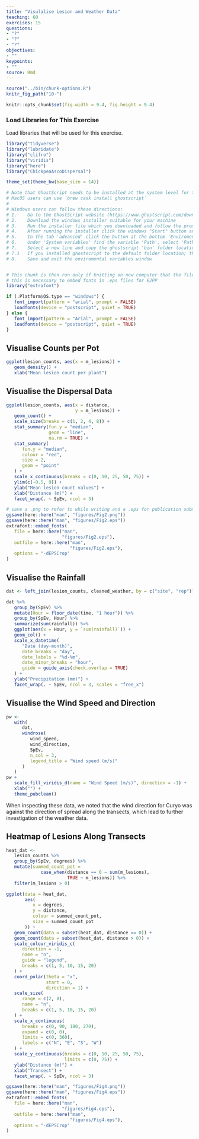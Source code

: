 ```yaml
---
title: "Visulalise Lesion and Weather Data"
teaching: 60
exercises: 15
questions:
- "?"
- "?"
- "?"
objectives:
- ""
keypoints:
- ""
source: Rmd
---
```


```r
source("../bin/chunk-options.R")
knitr_fig_path("10-")
```

```r
knitr::opts_chunk$set(fig.width = 9.4, fig.height = 9.4)
```

### Load Libraries for This Exercise

Load libraries that will be used for this exercise.

```r
library("tidyverse")
library("lubridate")
library("clifro")
library("viridis")
library("here")
library("ChickpeaAscoDispersal")

theme_set(theme_bw(base_size = 14))
```

```r
# Note that GhostScript needs to be installed at the system level for the PS files to be generated.
# MacOS users can use `brew cask install ghostscript`
# 
# Windows users can follow these directions:
# 1.	Go to the GhostScript website (https://www.ghostscript.com/download/gsdnld.html)
# 2.	Download the windows installer suitable for your machine
# 3.	Run the installer file which you downloaded and follow the prompts
# 4.	After running the installer click the windows "Start" button and type "Edit environment variables for your account" and open
# 5.	In the tab 'advanced' click the button at the bottom 'Enviroment Variables...'
# 6.	Under 'System variables' find the variable 'Path', select 'Path' and click the 'Edit' button
# 7. 	Select a new line and copy the ghostscript 'bin' folder location into the field.
# 7.1	If you installed ghostscript to the default folder location; then the folder location will likely be "C:\Program Files\gs\gs9.52\bin", the verison number (9.52) may differ.
# 8.	Save and exit the enviromental variables window


# This chunk is then run only if knitting on new computer that the files have not been generated on
# this is necessary to embed fonts in .eps files for EJPP
library("extrafont")

if (.Platform$OS.type == "windows") {
   font_import(pattern = "arial", prompt = FALSE)
   loadfonts(device = "postscript", quiet = TRUE)
} else {
   font_import(pattern = "Arial", prompt = FALSE)
   loadfonts(device = "postscript", quiet = TRUE)
}
```

## Visualise Counts per Pot

```r
ggplot(lesion_counts, aes(x = m_lesions)) +
   geom_density() +
   xlab("Mean lesion count per plant")
```

## Visualise the Dispersal Data

```r
ggplot(lesion_counts, aes(x = distance,
                          y = m_lesions)) +
   geom_count() +
   scale_size(breaks = c(1, 2, 4, 8)) +
   stat_summary(fun.y = "median",
                geom = "line",
                na.rm = TRUE) +
   stat_summary(
      fun.y = "median",
      colour = "red",
      size = 2,
      geom = "point"
   ) +
   scale_x_continuous(breaks = c(0, 10, 25, 50, 75)) +
   ylim(c(-0.5, 9)) +
   ylab("Mean lesion count values") +
   xlab("Distance (m)") +
   facet_wrap(. ~ SpEv, ncol = 3)
```

```r
# save a .png to refer to while writing and a .eps for publication submission
ggsave(here::here("man", "figures/Fig2.png"))
ggsave(here::here("man", "figures/Fig2.eps"))
extrafont::embed_fonts(
   file = here::here("man",
                     "figures/Fig2.eps"),
   outfile = here::here("man",
                        "figures/Fig2.eps"),
   options = "-dEPSCrop"
)
```

## Visualise the Rainfall

```r

dat <- left_join(lesion_counts, cleaned_weather, by = c("site", "rep"))

dat %>%
   group_by(SpEv) %>%
   mutate(Hour = floor_date(time, "1 hour")) %>%
   group_by(SpEv, Hour) %>%
   summarize(sum(rainfall)) %>%
   ggplot(aes(x = Hour, y = `sum(rainfall)`)) +
   geom_col() +
   scale_x_datetime(
      "Date (day-month)",
      date_breaks = "day",
      date_labels = "%d-%m",
      date_minor_breaks = "hour",
      guide = guide_axis(check.overlap = TRUE)
   ) +
   ylab("Precipitation (mm)") +
   facet_wrap(. ~ SpEv, ncol = 3, scales = "free_x")
```

## Visualise the Wind Speed and Direction

```r
pw <-
   with(
      dat,
      windrose(
         wind_speed,
         wind_direction,
         SpEv,
         n_col = 3,
         legend_title = "Wind speed (m/s)"
      )
   )
pw +
   scale_fill_viridis_d(name = "Wind Speed (m/s)", direction = -1) +
   xlab("") +
   theme_pubclean()
```

When inspecting these data, we noted that the wind direction for Curyo was against the direction of spread along the transects, which lead to further investigation of the weather data.

## Heatmap of Lesions Along Transects

```r
heat_dat <-
   lesion_counts %>%
   group_by(SpEv, degrees) %>%
   mutate(summed_count_pot =
             case_when(distance == 0 ~ sum(m_lesions),
                       TRUE ~ m_lesions)) %>%
   filter(m_lesions > 0)

ggplot(data = heat_dat,
       aes(
          x = degrees,
          y = distance,
          colour = summed_count_pot,
          size = summed_count_pot
       )) +
   geom_count(data = subset(heat_dat, distance == 0)) +
   geom_count(data = subset(heat_dat, distance > 0)) +
   scale_colour_viridis_c(
      direction = -1,
      name = "n",
      guide = "legend",
      breaks = c(1, 5, 10, 15, 20)
   ) +
   coord_polar(theta = "x",
               start = 0,
               direction = 1) +
   scale_size(
      range = c(2, 8),
      name = "n",
      breaks = c(1, 5, 10, 15, 20)
   ) +
   scale_x_continuous(
      breaks = c(0, 90, 180, 270),
      expand = c(0, 0),
      limits = c(0, 360),
      labels = c("N", "E", "S", "W")
   ) +
   scale_y_continuous(breaks = c(0, 10, 25, 50, 75),
                      limits = c(0, 75)) +
   ylab("Distance (m)") +
   xlab("Transect") +
   facet_wrap(. ~ SpEv, ncol = 3)
```

```r
ggsave(here::here("man", "figures/Fig4.png"))
ggsave(here::here("man", "figures/Fig4.eps"))
extrafont::embed_fonts(
   file = here::here("man",
                     "figures/Fig4.eps"),
   outfile = here::here("man",
                        "figures/Fig4.eps"),
   options = "-dEPSCrop"
)
```
